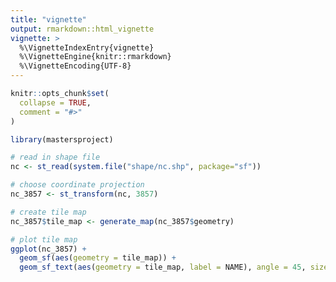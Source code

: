 ```yaml
---
title: "vignette"
output: rmarkdown::html_vignette
vignette: >
  %\VignetteIndexEntry{vignette}
  %\VignetteEngine{knitr::rmarkdown}
  %\VignetteEncoding{UTF-8}
---
```


```r
knitr::opts_chunk$set(
  collapse = TRUE,
  comment = "#>"
)
```

```r
library(mastersproject)
```

```r
# read in shape file
nc <- st_read(system.file("shape/nc.shp", package="sf"))

# choose coordinate projection
nc_3857 <- st_transform(nc, 3857)

# create tile map
nc_3857$tile_map <- generate_map(nc_3857$geometry)

# plot tile map
ggplot(nc_3857) +
  geom_sf(aes(geometry = tile_map)) +
  geom_sf_text(aes(geometry = tile_map, label = NAME), angle = 45, size = 2)
```

